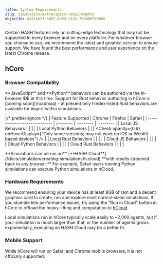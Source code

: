 ```yaml
---
title: System Requirements
slug: simulation/extra/specs-requirements
objectId: 41414b73-3d57-4d53-bf43-79d4007e9660
---
```


Certain HASH features rely on cutting-edge technology that may not be supported in every browser and on every platform. For whatever browser you choose to use, we recommend the latest and greatest version to ensure support. We have found the best performance and user experience on the latest Chrome release.

## hCore

### Browser Compatibility

<Hint style="info">
  **JavaScript** and **Python** behaviors can be authored via the in-browser IDE
  at this time. Support for Rust behavior authoring in hCore is [coming
  soon](/roadmap) - at present only hIndex-listed Rust behaviors are available
  for import within simulations.
</Hint>

{/* prettier-ignore */}
| Feature Supported | Chrome    | Firefox   | Safari    |
| :---------------------------- | :-------- | :-------- | :-------- |
| Local JS Behaviors            | <Check /> | <Check /> | <Check /> |
| Local Python Behaviors | <Check /> | <Check /> | <Check opacity={0.6} onHoverDisplay={"Only some versions; may not work on iOS or WebKit-based devices"} /> |
| Local Rust Behaviors | <Check /> | <Check /> | <Check /> |
| Cloud JS Behaviors | <Check /> | <Check /> | <Check /> |
| Cloud Python Behaviors | <Check /> | <Check /> | <Check /> |
| Cloud Rust Behaviors | <Check /> | <Check /> | <Check /> |

<Hint style="success">
  **Simulations can be run on** [**HASH
  Cloud**](/docs/simulation/creating-simulations/h.cloud) **with results
  streamed back to any browser.** For example, Safari users running Python
  simulations can execute Python simulations in hCloud.
</Hint>

### Hardware Requirements

We recommend ensuring your device has at least 8GB of ram and a decent graphics card to create, run and explore most normal-sized simulations. If you stumble into performance issues, try using the "Run in Cloud" button in hCore to offload the heavy-lifting and computation to [hCloud](/docs/simulation/creating-simulations/h.cloud).

Local simulations run in hCore typically scale easily to ~2,000 agents, but if your simulation is much larger than that, or the number of agents grows exponentially, executing on HASH Cloud may be a better fit.

### Mobile Support

While hCore will run on Safari and Chrome mobile browsers, it is not officially supported.
